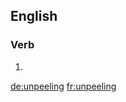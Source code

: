 ==English==

===Verb===
{{head|en|present participle}}

# {{present participle of|unpeel|lang=en|nocat=1}}

[[de:unpeeling]]
[[fr:unpeeling]]